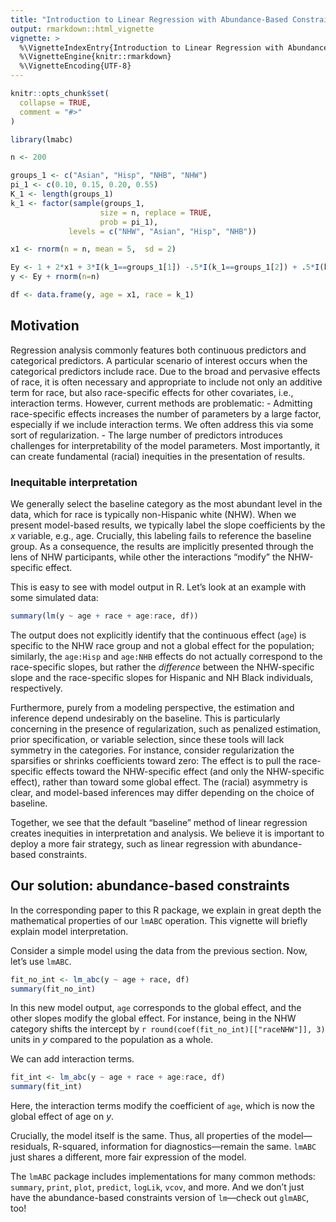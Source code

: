 ```yaml
---
title: "Introduction to Linear Regression with Abundance-Based Constraints"
output: rmarkdown::html_vignette
vignette: >
  %\VignetteIndexEntry{Introduction to Linear Regression with Abundance-Based Constraints}
  %\VignetteEngine{knitr::rmarkdown}
  %\VignetteEncoding{UTF-8}
---
```


```r
knitr::opts_chunk$set(
  collapse = TRUE,
  comment = "#>"
)
```

```r
library(lmabc)
```

```r
n <- 200

groups_1 <- c("Asian", "Hisp", "NHB", "NHW")
pi_1 <- c(0.10, 0.15, 0.20, 0.55)
K_1 <- length(groups_1)
k_1 <- factor(sample(groups_1,
                    size = n, replace = TRUE,
                    prob = pi_1),
             levels = c("NHW", "Asian", "Hisp", "NHB"))

x1 <- rnorm(n = n, mean = 5,  sd = 2)

Ey <- 1 + 2*x1 + 3*I(k_1==groups_1[1]) -.5*I(k_1==groups_1[2]) + .5*I(k_1==groups_1[2])*x1
y <- Ey + rnorm(n=n)

df <- data.frame(y, age = x1, race = k_1)
```

## Motivation
Regression analysis commonly features both continuous predictors and categorical predictors. A particular scenario of interest occurs when the categorical predictors include race. Due to the broad and pervasive effects of race, it is often necessary and appropriate to include not only an additive term for race, but also race-specific effects for other covariates, i.e., interaction terms. However, current methods are problematic:
- Admitting race-specific effects increases the number of parameters by a large factor, especially if we include interaction terms. We often address this via some sort of regularization.
- The large number of predictors introduces challenges for interpretability of the model parameters. Most importantly, it can create fundamental (racial) inequities in the presentation of results.

### Inequitable interpretation
We generally select the baseline category as the most abundant level in the data, which for race is typically non-Hispanic white (NHW). When we present model-based results, we typically label the slope coefficients by the $x$ variable, e.g., age. Crucially, this labeling fails to reference the baseline group. As a consequence, the results are implicitly presented through the lens of NHW participants, while other the interactions “modify” the NHW-specific effect.

This is easy to see with model output in R. Let's look at an example with some simulated data:

```r
summary(lm(y ~ age + race + age:race, df))
```

The output does not explicitly identify that the continuous effect (`age`) is specific to the NHW race group and not a global effect for the population; similarly, the `age:Hisp` and `age:NHB` effects do not actually correspond to the race-specific slopes, but rather the _difference_ between the NHW-specific slope and the race-specific slopes for Hispanic and NH Black individuals, respectively.

Furthermore, purely from a modeling perspective, the estimation and inference depend undesirably on the baseline. This is particularly concerning in the presence of regularization, such as penalized estimation, prior specification, or variable selection, since these tools will lack symmetry in the categories. For instance, consider regularization the sparsifies or shrinks coefficients toward zero: The effect is to pull the race-specific effects toward the NHW-specific effect (and only the NHW-specific effect), rather than toward some global effect. The (racial) asymmetry is clear, and model-based inferences may differ depending on the choice of baseline.

Together, we see that the default "baseline" method of linear regression creates inequities in interpretation and analysis. We believe it is important to deploy a more fair strategy, such as linear regression with abundance-based constraints.

## Our solution: abundance-based constraints
In the corresponding paper to this R package, we explain in great depth the mathematical properties of our `lmABC` operation. This vignette will briefly explain model interpretation.

Consider a simple model using the data from the previous section. Now, let's use `lmABC`.

```r
fit_no_int <- lm_abc(y ~ age + race, df)
summary(fit_no_int)
```

In this new model output, `age` corresponds to the global effect, and the other slopes modify the global effect. For instance, being in the NHW category shifts the intercept by `r round(coef(fit_no_int)[["raceNHW"]], 3)` units in $y$ compared to the population as a whole.

We can add interaction terms.

```r
fit_int <- lm_abc(y ~ age + race + age:race, df)
summary(fit_int)
```

Here, the interaction terms modify the coefficient of `age`, which is now the global effect of age on $y$.

Crucially, the model itself is the same. Thus, all properties of the model—residuals, R-squared, information for diagnostics—remain the same. `lmABC` just shares a different, more fair expression of the model.

The `lmABC` package includes implementations for many common methods: `summary`, `print`, `plot`, `predict`, `logLik`, `vcov`, and more. And we don't just have the abundance-based constraints version of `lm`—check out `glmABC`, too!
